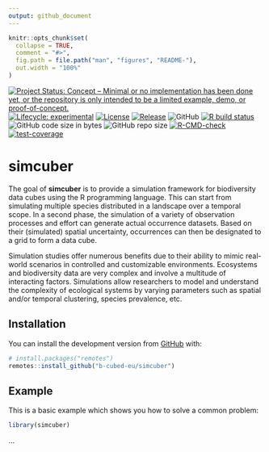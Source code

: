 ```yaml
---
output: github_document
---
```


<!-- README.md is generated from README.Rmd. Please edit that file -->

```r
knitr::opts_chunk$set(
  collapse = TRUE,
  comment = "#>",
  fig.path = file.path("man", "figures", "README-"),
  out.width = "100%"
)
```

<!-- badges: start -->
[![Project Status: Concept – Minimal or no implementation has been done yet, or the repository is only intended to be a limited example, demo, or proof-of-concept.](https://www.repostatus.org/badges/latest/concept.svg)](https://www.repostatus.org/#concept)
[![Lifecycle: experimental](https://img.shields.io/badge/lifecycle-experimental-orange.svg)](https://lifecycle.r-lib.org/articles/stages.html#experimental)
[![License](https://img.shields.io/badge/license-MIT-blue.svg?style=flat)](https://opensource.org/licenses/MIT)
[![Release](https://img.shields.io/github/release/b-cubed-eu/simcuber.svg)](https://github.com/b-cubed-eu/simcuber/releases)
![GitHub](https://img.shields.io/github/license/b-cubed-eu/simcuber)
[![R build status](https://github.com/b-cubed-eu/simcuber/workflows/check%20package%20on%20main/badge.svg)](https://github.com/b-cubed-eu/simcuber/actions)
![GitHub code size in bytes](https://img.shields.io/github/languages/code-size/b-cubed-eu/simcuber.svg)
![GitHub repo size](https://img.shields.io/github/repo-size/b-cubed-eu/simcuber.svg)
[![R-CMD-check](https://github.com/b-cubed-eu/simcuber/actions/workflows/R-CMD-check.yaml/badge.svg)](https://github.com/b-cubed-eu/simcuber/actions/workflows/R-CMD-check.yaml)
[![test-coverage](https://github.com/b-cubed-eu/simcuber/actions/workflows/test-coverage.yaml/badge.svg)](https://github.com/b-cubed-eu/simcuber/actions/workflows/test-coverage.yaml)
<!-- badges: end -->

# simcuber

The goal of **simcuber** is to provide a simulation framework for biodiversity data cubes using the R programming language. This can start from simulating multiple species distributed in a landscape over a temporal scope. In a second phase, the simulation of a variety of observation processes and effort can generate actual occurrence datasets. Based on their (simulated) spatial uncertainty, occurrences can then be designated to a grid to form a data cube.

Simulation studies offer numerous benefits due to their ability to mimic real-world scenarios in controlled and customizable environments. Ecosystems and biodiversity data are very complex and involve a multitude of interacting factors. Simulations allow researchers to model and understand the complexity of ecological systems by varying parameters such as spatial and/or temporal clustering, species prevalence, etc.

## Installation

You can install the development version from [GitHub](https://github.com/) with:

``` r
# install.packages("remotes")
remotes::install_github("b-cubed-eu/simcuber")
```

## Example

This is a basic example which shows you how to solve a common problem:

```r
library(simcuber)
```

...
